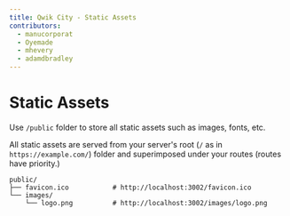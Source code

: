 ```yaml
---
title: Qwik City - Static Assets
contributors:
  - manucorporat
  - Oyemade
  - mhevery
  - adamdbradley
---
```


# Static Assets

Use `/public` folder to store all static assets such as images, fonts, etc.

All static assets are served from your server's root (`/` as in `https://example.com/`) folder and superimposed under your routes (routes have priority.)

```
public/
├── favicon.ico           # http://localhost:3002/favicon.ico
└── images/
    └── logo.png          # http://localhost:3002/images/logo.png
```
